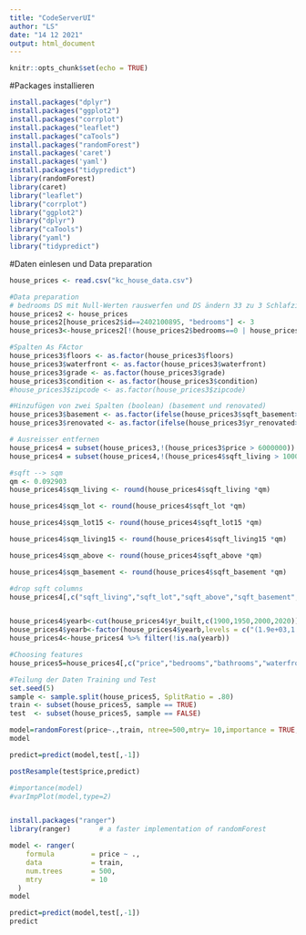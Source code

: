 ```yaml
---
title: "CodeServerUI"
author: "LS"
date: "14 12 2021"
output: html_document
---
```



```r
knitr::opts_chunk$set(echo = TRUE)
```


#Packages installieren 
```r
install.packages("dplyr")
install.packages("ggplot2")
install.packages("corrplot")
install.packages("leaflet")
install.packages("caTools")
install.packages("randomForest")
install.packages('caret')
install.packages('yaml')
install.packages("tidypredict")
library(randomForest)
library(caret)
library("leaflet")
library("corrplot")
library("ggplot2")
library("dplyr")
library("caTools")
library("yaml")
library("tidypredict")


```

#Daten einlesen und Data preparation

```r
house_prices <- read.csv("kc_house_data.csv")

#Data preparation
# bedrooms DS mit Null-Werten rauswerfen und DS ändern 33 zu 3 Schlafzimmer
house_prices2 <- house_prices
house_prices2[house_prices2$id==2402100895, "bedrooms"] <- 3
house_prices3<-house_prices2[!(house_prices2$bedrooms==0 | house_prices2$bathrooms==0),]

#Spalten As FActor
house_prices3$floors <- as.factor(house_prices3$floors)
house_prices3$waterfront <- as.factor(house_prices3$waterfront)
house_prices3$grade <- as.factor(house_prices3$grade)
house_prices3$condition <- as.factor(house_prices3$condition)
#house_prices3$zipcode <- as.factor(house_prices3$zipcode)

#Hinzufügen von zwei Spalten (boolean) (basement und renovated)
house_prices3$basement <- as.factor(ifelse(house_prices3$sqft_basement>0,1,0))
house_prices3$renovated <- as.factor(ifelse(house_prices3$yr_renovated>0,1,0))

# Ausreisser entfernen 
house_prices4 = subset(house_prices3,!(house_prices3$price > 6000000))
house_prices4 = subset(house_prices4,!(house_prices4$sqft_living > 10000))

#sqft --> sqm
qm <- 0.092903
house_prices4$sqm_living <- round(house_prices4$sqft_living *qm)

house_prices4$sqm_lot <- round(house_prices4$sqft_lot *qm)

house_prices4$sqm_lot15 <- round(house_prices4$sqft_lot15 *qm)

house_prices4$sqm_living15 <- round(house_prices4$sqft_living15 *qm)

house_prices4$sqm_above <- round(house_prices4$sqft_above *qm)

house_prices4$sqm_basement <- round(house_prices4$sqft_basement *qm)

#drop sqft columns
house_prices4[,c("sqft_living","sqft_lot","sqft_above","sqft_basement","sqft_lot15","sqft_living15")] <- list(NULL)


house_prices4$yearb<-cut(house_prices4$yr_built,c(1900,1950,2000,2020))
house_prices4$yearb<-factor(house_prices4$yearb,levels = c("(1.9e+03,1.95e+03]","(1.95e+03,2e+03]","(2e+03,2.02e+03]"),labels = c("1900-1950","1950-2000","2000-2020"))
house_prices4<-house_prices4 %>% filter(!is.na(yearb))

#Choosing features
house_prices5=house_prices4[,c("price","bedrooms","bathrooms","waterfront","condition","grade", "sqm_living", "basement","renovated", "zipcode", "yearb", "floors")]

#Teilung der Daten Training und Test 
set.seed(5) 
sample <- sample.split(house_prices5, SplitRatio = .80)
train <- subset(house_prices5, sample == TRUE)
test  <- subset(house_prices5, sample == FALSE)
```

```r
model=randomForest(price~.,train, ntree=500,mtry= 10,importance = TRUE,)
model

predict=predict(model,test[,-1])

postResample(test$price,predict)

#importance(model)
#varImpPlot(model,type=2)



```


```r


install.packages("ranger")
library(ranger)       # a faster implementation of randomForest

model <- ranger(
    formula         = price ~ ., 
    data            = train, 
    num.trees       = 500,
    mtry            = 10
  )
model

predict=predict(model,test[,-1])
predict

```





